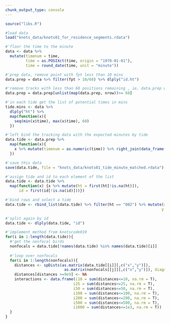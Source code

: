 ```yaml
---
chunk_output_type: console
---
```

```r
source("libs.R")
```

```r
#load data
load("knots_data/knots01_for_residence_segments.rdata")
```

```r
#'floor the time to the minute
data <- data %>%
  mutate(timenum = time,
         time = as.POSIXct(time, origin = "1970-01-01"),
         time = round_date(time, unit = "minute"))
```


```r
#'prep data, remove point with fpt less than 10 mins
data.prep = data %>% filter(fpt > 10/60) %>% dlply("id.ht")

#'remove tracks with less than 60 positions remaining , ie, data.prep with less than 60 positions
data.prep = data.prep[unlist(map(data.prep, nrow))>= 60]
```

```r
#'in each tide get the list of potential times in mins
tide.mins <- data %>% 
  dlply("ht") %>% 
  map(function(x){
    seq(min(x$time), max(x$time), 60)
  })
```

```r
#'left bind the tracking data with the expected minutes by tide
data.tide <- data.prep %>% 
  map(function(x){
    x %>% mutate(timenum = as.numeric(time)) %>% right_join(data_frame(timenum = as.numeric(unlist(tide.mins[names(tide.mins) == x$ht]))))
  })

#'save this data
save(data.tide, file = "knots_data/knots01_tide_minute_matched.rdata")
```

```r
#'assign tide and id to each element of the list
data.tide <- data.tide %>% 
  map(function(x) {x %>% mutate(ht = first(ht[!is.na(ht)]),
      id = first(id[!is.na(id)]))})
```

```r
#'bind rows and select a tide
data.tide <- rbind_list(data.tide) %>% filter(ht == "002") %>% mutate(x = ifelse(is.na(x), 9e9,x),
                                                                     y = ifelse(is.na(y), 9e9,y))

#'split again by id
data.tide <- dlply(data.tide, "id")
```

```r
#'implement method from knotscode019
for(i in 1:length(data.tide)){
  #'get the nonfocal birds
  nonfocals = data.tide[!names(data.tide) %in% names(data.tide)[i]]
  
  #'loop over nonfocals
  for(i in 1:length(nonfocals)){
    distances <- spDists(as.matrix(data.tide[[i]][,c("x","y")]),
                          as.matrix(nonfocals[[j]][,c("x","y")]), diagonal = T)
    distances[distances >=9e9] <- NA
    interactions <- data.frame(i10 = sum(distances<=10, na.rm = T),
                              i25 = sum(distances<=25, na.rm = T),
                              i50 = sum(distances<=50, na.rm = T),
                              i100 = sum(distances<=100, na.rm = T),
                              i200 = sum(distances<=200, na.rm = T),
                              i500 = sum(distances<=500, na.rm = T),
                              i1000 = sum(distances<=1e3, na.rm = T))
  }
}
```

